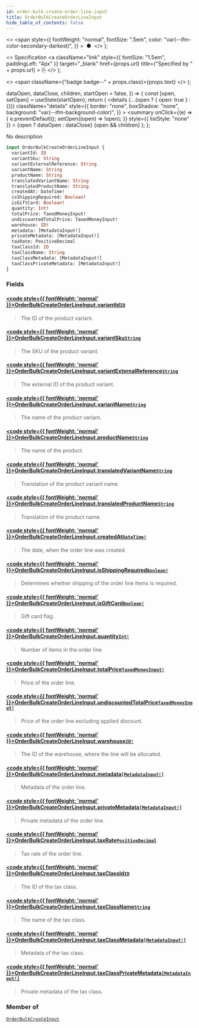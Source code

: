 ```yaml
---
id: order-bulk-create-order-line-input
title: OrderBulkCreateOrderLineInput
hide_table_of_contents: false
---
```


  <>
    <span
      style={{
        fontWeight: "normal",
        fontSize: ".5em",
        color: "var(--ifm-color-secondary-darkest)",
      }}
    >
      &nbsp;●&nbsp;
    </span>
  </>
);

  <>
    Specification
    <a
      className="link"
      style={{ fontSize: "1.5em", paddingLeft: "4px" }}
      target="\_blank"
      href={props.url}
      title={"Specified by " + props.url}
    >
      ⎘
    </a>
  </>
);

  <>
    <span className={"badge badge--" + props.class}>{props.text}</span>
  </>
);


  dataOpen,
  dataClose,
  children,
  startOpen = false,
}) => {
  const [open, setOpen] = useState(startOpen);
  return (
    <details
      {...(open ? { open: true } : {})}
      className="details"
      style={{
        border: "none",
        boxShadow: "none",
        background: "var(--ifm-background-color)",
      }}
    >
      <summary
        onClick={(e) => {
          e.preventDefault();
          setOpen((open) => !open);
        }}
        style={{ listStyle: "none" }}
      >
        {open ? dataOpen : dataClose}
      </summary>
      {open && children}
    </details>
  );
};

No description

```graphql
input OrderBulkCreateOrderLineInput {
  variantId: ID
  variantSku: String
  variantExternalReference: String
  variantName: String
  productName: String
  translatedVariantName: String
  translatedProductName: String
  createdAt: DateTime!
  isShippingRequired: Boolean!
  isGiftCard: Boolean!
  quantity: Int!
  totalPrice: TaxedMoneyInput!
  undiscountedTotalPrice: TaxedMoneyInput!
  warehouse: ID!
  metadata: [MetadataInput!]
  privateMetadata: [MetadataInput!]
  taxRate: PositiveDecimal
  taxClassId: ID
  taxClassName: String
  taxClassMetadata: [MetadataInput!]
  taxClassPrivateMetadata: [MetadataInput!]
}
```

### Fields

#### [<code style={{ fontWeight: 'normal' }}>OrderBulkCreateOrderLineInput.<b>variantId</b></code>](#)<Bullet />[`ID`](../../../api-reference/miscellaneous/scalars/id) <Badge class="secondary" text="scalar"/>

> The ID of the product variant.

#### [<code style={{ fontWeight: 'normal' }}>OrderBulkCreateOrderLineInput.<b>variantSku</b></code>](#)<Bullet />[`String`](../../../api-reference/miscellaneous/scalars/string) <Badge class="secondary" text="scalar"/>

> The SKU of the product variant.

#### [<code style={{ fontWeight: 'normal' }}>OrderBulkCreateOrderLineInput.<b>variantExternalReference</b></code>](#)<Bullet />[`String`](../../../api-reference/miscellaneous/scalars/string) <Badge class="secondary" text="scalar"/>

> The external ID of the product variant.

#### [<code style={{ fontWeight: 'normal' }}>OrderBulkCreateOrderLineInput.<b>variantName</b></code>](#)<Bullet />[`String`](../../../api-reference/miscellaneous/scalars/string) <Badge class="secondary" text="scalar"/>

> The name of the product variant.

#### [<code style={{ fontWeight: 'normal' }}>OrderBulkCreateOrderLineInput.<b>productName</b></code>](#)<Bullet />[`String`](../../../api-reference/miscellaneous/scalars/string) <Badge class="secondary" text="scalar"/>

> The name of the product.

#### [<code style={{ fontWeight: 'normal' }}>OrderBulkCreateOrderLineInput.<b>translatedVariantName</b></code>](#)<Bullet />[`String`](../../../api-reference/miscellaneous/scalars/string) <Badge class="secondary" text="scalar"/>

> Translation of the product variant name.

#### [<code style={{ fontWeight: 'normal' }}>OrderBulkCreateOrderLineInput.<b>translatedProductName</b></code>](#)<Bullet />[`String`](../../../api-reference/miscellaneous/scalars/string) <Badge class="secondary" text="scalar"/>

> Translation of the product name.

#### [<code style={{ fontWeight: 'normal' }}>OrderBulkCreateOrderLineInput.<b>createdAt</b></code>](#)<Bullet />[`DateTime!`](../../../api-reference/miscellaneous/scalars/date-time) <Badge class="secondary" text="non-null"/> <Badge class="secondary" text="scalar"/>

> The date, when the order line was created.

#### [<code style={{ fontWeight: 'normal' }}>OrderBulkCreateOrderLineInput.<b>isShippingRequired</b></code>](#)<Bullet />[`Boolean!`](../../../api-reference/miscellaneous/scalars/boolean) <Badge class="secondary" text="non-null"/> <Badge class="secondary" text="scalar"/>

> Determines whether shipping of the order line items is required.

#### [<code style={{ fontWeight: 'normal' }}>OrderBulkCreateOrderLineInput.<b>isGiftCard</b></code>](#)<Bullet />[`Boolean!`](../../../api-reference/miscellaneous/scalars/boolean) <Badge class="secondary" text="non-null"/> <Badge class="secondary" text="scalar"/>

> Gift card flag.

#### [<code style={{ fontWeight: 'normal' }}>OrderBulkCreateOrderLineInput.<b>quantity</b></code>](#)<Bullet />[`Int!`](../../../api-reference/miscellaneous/scalars/int) <Badge class="secondary" text="non-null"/> <Badge class="secondary" text="scalar"/>

> Number of items in the order line

#### [<code style={{ fontWeight: 'normal' }}>OrderBulkCreateOrderLineInput.<b>totalPrice</b></code>](#)<Bullet />[`TaxedMoneyInput!`](../../../api-reference/orders/inputs/taxed-money-input) <Badge class="secondary" text="non-null"/> <Badge class="secondary" text="input"/>

> Price of the order line.

#### [<code style={{ fontWeight: 'normal' }}>OrderBulkCreateOrderLineInput.<b>undiscountedTotalPrice</b></code>](#)<Bullet />[`TaxedMoneyInput!`](../../../api-reference/orders/inputs/taxed-money-input) <Badge class="secondary" text="non-null"/> <Badge class="secondary" text="input"/>

> Price of the order line excluding applied discount.

#### [<code style={{ fontWeight: 'normal' }}>OrderBulkCreateOrderLineInput.<b>warehouse</b></code>](#)<Bullet />[`ID!`](../../../api-reference/miscellaneous/scalars/id) <Badge class="secondary" text="non-null"/> <Badge class="secondary" text="scalar"/>

> The ID of the warehouse, where the line will be allocated.

#### [<code style={{ fontWeight: 'normal' }}>OrderBulkCreateOrderLineInput.<b>metadata</b></code>](#)<Bullet />[`[MetadataInput!]`](../../../api-reference/miscellaneous/inputs/metadata-input) <Badge class="secondary" text="list"/> <Badge class="secondary" text="input"/>

> Metadata of the order line.

#### [<code style={{ fontWeight: 'normal' }}>OrderBulkCreateOrderLineInput.<b>privateMetadata</b></code>](#)<Bullet />[`[MetadataInput!]`](../../../api-reference/miscellaneous/inputs/metadata-input) <Badge class="secondary" text="list"/> <Badge class="secondary" text="input"/>

> Private metadata of the order line.

#### [<code style={{ fontWeight: 'normal' }}>OrderBulkCreateOrderLineInput.<b>taxRate</b></code>](#)<Bullet />[`PositiveDecimal`](../../../api-reference/miscellaneous/scalars/positive-decimal) <Badge class="secondary" text="scalar"/>

> Tax rate of the order line.

#### [<code style={{ fontWeight: 'normal' }}>OrderBulkCreateOrderLineInput.<b>taxClassId</b></code>](#)<Bullet />[`ID`](../../../api-reference/miscellaneous/scalars/id) <Badge class="secondary" text="scalar"/>

> The ID of the tax class.

#### [<code style={{ fontWeight: 'normal' }}>OrderBulkCreateOrderLineInput.<b>taxClassName</b></code>](#)<Bullet />[`String`](../../../api-reference/miscellaneous/scalars/string) <Badge class="secondary" text="scalar"/>

> The name of the tax class.

#### [<code style={{ fontWeight: 'normal' }}>OrderBulkCreateOrderLineInput.<b>taxClassMetadata</b></code>](#)<Bullet />[`[MetadataInput!]`](../../../api-reference/miscellaneous/inputs/metadata-input) <Badge class="secondary" text="list"/> <Badge class="secondary" text="input"/>

> Metadata of the tax class.

#### [<code style={{ fontWeight: 'normal' }}>OrderBulkCreateOrderLineInput.<b>taxClassPrivateMetadata</b></code>](#)<Bullet />[`[MetadataInput!]`](../../../api-reference/miscellaneous/inputs/metadata-input) <Badge class="secondary" text="list"/> <Badge class="secondary" text="input"/>

> Private metadata of the tax class.

### Member of

[`OrderBulkCreateInput`](../../../api-reference/orders/inputs/order-bulk-create-input) <Badge class="secondary" text="input"/>
